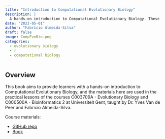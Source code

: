 ```yaml
---
title: "Introduction to Computational Evolutionary Biology"
description: |
  A hands-on introduction to Computational Evolutionary Biology. These materials are used in the Master's courses Evolutionary Biology and Bioinformatics 2 at UGent.
date: "2023-05-01"
author: "Fabrício Almeida-Silva"
draft: false
image: CompEvoBio.png
categories:
  - evolutionary biology
  - r
  - computational biology
---
```


## Overview

This book aims to provide learners with a hands-on introduction to Computational Evolutionary Biology, and the materials here are used in the practical lessons of the courses C003709A - Evolutionary Biology and C000500A - Bioinformatics 2 at Universiteit Gent, taught by Dr. Yves Van de Peer and Fabricio Almeida-Silva.

Course materials:

- [GitHub repo](https://github.com/almeidasilvaf/CompEvoBio)
- [Book](https://almeidasilvaf.github.io/CompEvoBio/)